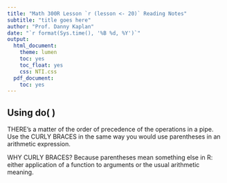 ```yaml
---
title: "Math 300R Lesson `r (lesson <- 20)` Reading Notes"
subtitle: "title goes here"
author: "Prof. Danny Kaplan"
date: "`r format(Sys.time(), '%B %d, %Y')`"
output:
  html_document:
    theme: lumen
    toc: yes
    toc_float: yes
    css: NTI.css
  pdf_document:
    toc: yes
---
```


## Using do( )

THERE's a matter of the order of precedence of the operations in a pipe. Use the CURLY BRACES in the same way you would use parentheses in an arithmetic expression.

WHY CURLY BRACES? Because parentheses mean something else in R: either application of a function to arguments or the usual arithmetic meaning.
